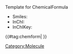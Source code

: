 <noinclude>Template for ChemicalFormula</noinclude>
‎<includeonly>
* Smiles: [[Smiles::{{{smiles}}}|{{{smiles}}}]]
* InChI: [[InChI::{{{inchi}}}|{{{inchi}}}]]
* InChIKey: [[InChIKey::{{{inchikey}}}|{{{inchikey}}}]]
{{#tag:chemform|
{{{molOrRxn}}}
}}
{{DISPLAYTITLE:{{{smiles}}} }}
[[Category:Molecule]]
‎<includeonly>
